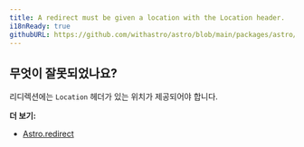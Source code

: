 ```yaml
---
title: A redirect must be given a location with the Location header.
i18nReady: true
githubURL: https://github.com/withastro/astro/blob/main/packages/astro/src/core/errors/errors-data.ts
---
```


## 무엇이 잘못되었나요?

리디렉션에는 `Location` 헤더가 있는 위치가 제공되어야 합니다.

**더 보기:**

-  [Astro.redirect](/ko/reference/api-reference/#astroredirect)